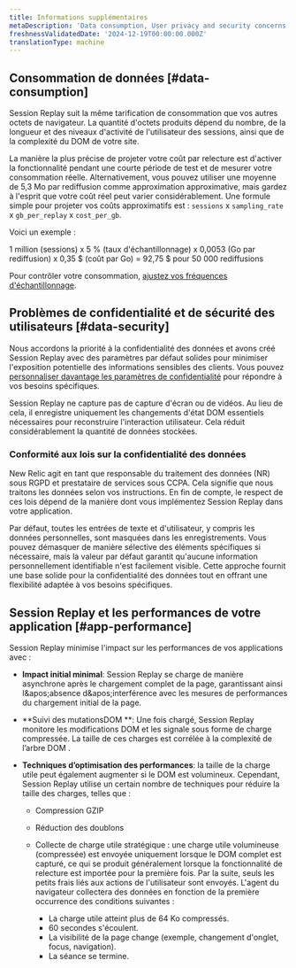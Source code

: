 ```yaml
---
title: Informations supplémentaires
metaDescription: 'Data consumption, User privacy and security concerns.'
freshnessValidatedDate: '2024-12-19T00:00:00.000Z'
translationType: machine
---
```


## Consommation de données [#data-consumption]

Session Replay suit la même tarification de consommation que vos autres octets de navigateur. La quantité d'octets produits dépend du nombre, de la longueur et des niveaux d'activité de l'utilisateur des sessions, ainsi que de la complexité du DOM de votre site.

La manière la plus précise de projeter votre coût par relecture est d'activer la fonctionnalité pendant une courte période de test et de mesurer votre consommation réelle. Alternativement, vous pouvez utiliser une moyenne de 5,3 Mo par rediffusion comme approximation approximative, mais gardez à l'esprit que votre coût réel peut varier considérablement. Une formule simple pour projeter vos coûts approximatifs est : `sessions` x `sampling_rate` x `gb_per_replay` x `cost_per_gb`.

Voici un exemple :

1 million (sessions) x 5 % (taux d'échantillonnage) x 0,0053 (Go par rediffusion) x 0,35 $ (coût par Go) = 92,75 $ pour 50 000 rediffusions

Pour contrôler votre consommation, [ajustez vos fréquences d'échantillonnage](/docs/browser/browser-monitoring/browser-pro-features/session-replay/configuration/setup-session-replay/#configure-sampling-rates).

## Problèmes de confidentialité et de sécurité des utilisateurs [#data-security]

Nous accordons la priorité à la confidentialité des données et avons créé Session Replay avec des paramètres par défaut solides pour minimiser l'exposition potentielle des informations sensibles des clients. Vous pouvez [personnaliser davantage les paramètres de confidentialité](/docs/browser/browser-monitoring/browser-pro-features/session-replay/configuration/customize-privacy-settings) pour répondre à vos besoins spécifiques.

Session Replay ne capture pas de capture d'écran ou de vidéos. Au lieu de cela, il enregistre uniquement les changements d'état DOM essentiels nécessaires pour reconstruire l'interaction utilisateur. Cela réduit considérablement la quantité de données stockées.

### Conformité aux lois sur la confidentialité des données

New Relic agit en tant que responsable du traitement des données (NR) sous RGPD et prestataire de services sous CCPA. Cela signifie que nous traitons les données selon vos instructions. En fin de compte, le respect de ces lois dépend de la manière dont vous implémentez Session Replay dans votre application.

Par défaut, toutes les entrées de texte et d'utilisateur, y compris les données personnelles, sont masquées dans les enregistrements. Vous pouvez démasquer de manière sélective des éléments spécifiques si nécessaire, mais la valeur par défaut garantit qu'aucune information personnellement identifiable n'est facilement visible. Cette approche fournit une base solide pour la confidentialité des données tout en offrant une flexibilité adaptée à vos besoins spécifiques.

## Session Replay et les performances de votre application [#app-performance]

Session Replay minimise l'impact sur les performances de vos applications avec :

* **Impact initial minimal**: Session Replay se charge de manière asynchrone après le chargement complet de la page, garantissant ainsi l&amp;apos;absence d&amp;apos;interférence avec les mesures de performances du chargement initial de la page.

* **Suivi des mutationsDOM **: Une fois chargé, Session Replay monitore les modifications DOM et les signale sous forme de charge compressée. La taille de ces charges est corrélée à la complexité de l’arbre DOM .

* **Techniques d’optimisation des performances**: la taille de la charge utile peut également augmenter si le DOM est volumineux. Cependant, Session Replay utilise un certain nombre de techniques pour réduire la taille des charges, telles que :

  * Compression GZIP

  * Réduction des doublons

  * Collecte de charge utile stratégique : une charge utile volumineuse (compressée) est envoyée uniquement lorsque le DOM complet est capturé, ce qui se produit généralement lorsque la fonctionnalité de relecture est importée pour la première fois. Par la suite, seuls les petits frais liés aux actions de l'utilisateur sont envoyés. L'agent du navigateur collectera des données en fonction de la première occurrence des conditions suivantes :

    * La charge utile atteint plus de 64 Ko compressés.
    * 60 secondes s'écoulent.
    * La visibilité de la page change (exemple, changement d'onglet, focus, navigation).
    * La séance se termine.